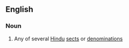 ==English==

===Noun===
{{wikipedia}}
{{en-noun}}

# {{lb|en|Hinduism}} Any of several [[Hindu]] [[sect]]s or [[denomination]]s